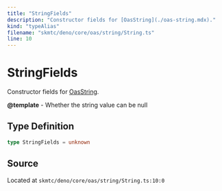 ```yaml
---
title: "StringFields"
description: "Constructor fields for [OasString](./oas-string.mdx)."
kind: "typeAlias"
filename: "skmtc/deno/core/oas/string/String.ts"
line: 10
---
```


# StringFields

Constructor fields for [OasString](./oas-string.mdx).


**@template** - Whether the string value can be null

## Type Definition

```typescript
type StringFields = unknown
```

## Source

Located at `skmtc/deno/core/oas/string/String.ts:10:0`
